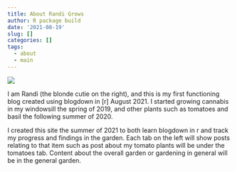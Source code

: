 ```yaml
---
title: About Randi Grows
author: R package build
date: '2021-08-19'
slug: []
categories: []
tags:
  - about
  - main
---
```


![](/img/portfolio/about.jpg)

I am Randi (the blonde cutie on the right), and this is my first functioning blog created using blogdown in [r] August 2021. I started growing cannabis in my windowsill the spring of 2019, and other plants such as tomatoes and basil the following summer of 2020.

I created this site the summer of 2021 to both learn blogdown in r and track my progress and findings in the garden. Each tab on the left will show posts relating to that item such as post about my tomato plants will be under the tomatoes tab. Content about the overall garden or gardening in general will be in the general garden.
